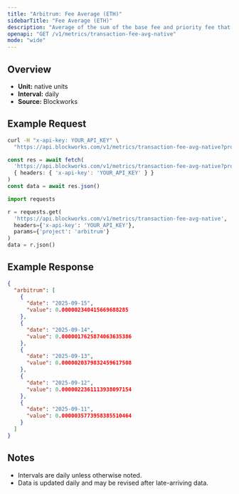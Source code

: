 ```yaml
---
title: "Arbitrum: Fee Average (ETH)"
sidebarTitle: "Fee Average (ETH)"
description: "Average of the sum of the base fee and priority fee that day in native chain token"
openapi: "GET /v1/metrics/transaction-fee-avg-native"
mode: "wide"
---
```


## Overview

- **Unit:** native units
- **Interval:** daily
- **Source:** Blockworks

## Example Request

<CodeGroup>

```bash cURL
curl -H "x-api-key: YOUR_API_KEY" \
  "https://api.blockworks.com/v1/metrics/transaction-fee-avg-native?project=arbitrum"
```

```typescript TypeScript
const res = await fetch(
  'https://api.blockworks.com/v1/metrics/transaction-fee-avg-native?project=arbitrum',
  { headers: { 'x-api-key': 'YOUR_API_KEY' } }
)
const data = await res.json()
```

```python Python
import requests

r = requests.get(
  'https://api.blockworks.com/v1/metrics/transaction-fee-avg-native',
  headers={'x-api-key': 'YOUR_API_KEY'},
  params={'project': 'arbitrum'}
)
data = r.json()
```

</CodeGroup>

## Example Response

```json
{
  "arbitrum": [
    {
      "date": "2025-09-15",
      "value": 0.000002340415669688285
    },
    {
      "date": "2025-09-14",
      "value": 0.0000017625874063635386
    },
    {
      "date": "2025-09-13",
      "value": 0.0000020379832459617508
    },
    {
      "date": "2025-09-12",
      "value": 0.0000022361113938097154
    },
    {
      "date": "2025-09-11",
      "value": 0.0000035773958385510464
    }
  ]
}
```

## Notes
- Intervals are daily unless otherwise noted.
- Data is updated daily and may be revised after late-arriving data.